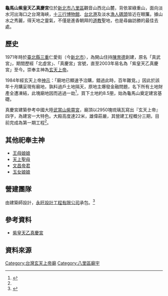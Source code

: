'''龜馬山紫皇天乙真慶宮'''位於[[新北市|新北市]][[八里區|八里區]]觀音山西北山麓，背依翠綠重山，面向淡水河出海口之台灣海峽，[[十三行博物館|十三行博物館]]、[[台北港|台北港]]及淡水[[漁人碼頭|漁人碼頭]]皆近在眼簾。據山水之秀麗，得天地之靈氣，不僅是進香朝拜的[[道教|道教]]聖地，也是尋幽訪勝的最佳去處。

== 歷史 ==
1971年時於[[臺北縣|臺北縣]][[三重區|三重]]仁愛街（今[[新北市|新北市]]），為開山住持[[陳育德|陳育德]]創建，原名「真武宮」，期間歷經「北虛宮」、「真慶宮」宮號，直至2003年易名為「紫皇天乙真慶宮」至今。崇奉主神為[[玄天上帝|玄天上帝]]。

1984年經玄天上帝[[神示|神示]]：「廟地已顯速予洽購，錯過此時，百年難覓。」因此於該年十月購妥現有廟地，孰料過戶土地隔天，原地主爆發金融問題，名下所有土地財產全遭凍結，此塊廟地因而逃過一劫<ref name="打造">{{Cite web |url=http://www.chinatimes.com/realtimenews/20140209002615-260405 |title=八里龜馬山真慶宮 要打造台灣武當山 |access-date=2015-04-19 |archive-url=https://web.archive.org/web/20140608052630/http://www.chinatimes.com/realtimenews/20140209002615-260405 |archive-date=2014-06-08 |dead-url=yes }}</ref>，買下土地約8.5[[台甲|甲]]，始為龜馬山奠定建宮基礎。

真慶宮建築參考中國大陸[[武當山|武當山]][[紫霄宮|紫霄宮]]，廟頂以2950塊琉璃瓦寫出『玄天上帝』四字，為建宮一大特色。大殿高度達22米，雄偉莊嚴，其營建工程概分三期，目前完成為第一期工程<ref name="打造"/>。

==其他祀奉主神 ==
*[[王母娘娘|王母娘娘]]
*[[天上聖母|天上聖母]]
*[[文昌帝君|文昌帝君]]
*[[玉女娘娘|玉女娘娘]]

== 營建團隊 ==
由建築師設計，[[永旺設計工程有限公司|永旺設計工程有限公司]]承包。<ref>{{Cite web |url=http://www.yoongwang.com.tw/about/about.asp |title=存档副本 |access-date=2015-04-19 |archive-url=https://web.archive.org/web/20140910152150/http://yoongwang.com.tw/about/about.asp |archive-date=2014-09-10 |dead-url=yes }}</ref>

== 參考資料 ==
*[https://web.archive.org/web/20150419115957/http://www.guimashan.org.tw/index.php 紫皇天乙真慶宮]
== 資料來源 ==
{{reflist|2}}

[[Category:台灣玄天上帝廟|Category:台灣玄天上帝廟]]
[[Category:八里區廟宇|Category:八里區廟宇]]